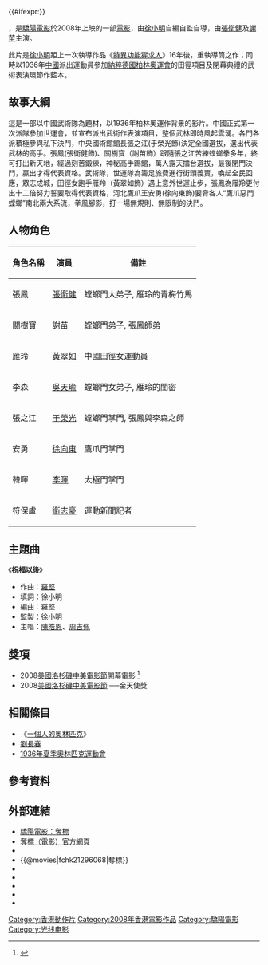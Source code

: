 {{#ifexpr:}}{{Infobox Film
| name               = 奪標
| original_name      = ''{{lang|en|The Champions}}''
| image              = Champions movie poster 2008.jpg
| caption            =
| director           = [[徐小明|徐小明]]
| producer           = [[徐小明|徐小明]]、[[李鳳鳴|李鳳鳴]]、[[張家強|張家強]]
| producer_2         = 何清、李斌
| writer             = [[徐小明|徐小明]]、[[方世强|方世强]]、戴德廣、梁禮彥
| starring           = [[張衛健|張衛健]]<br />[[謝苗|謝苗]]<br />[[黃翠如|黃翠如]]<br />[[吳天瑜|吳天瑜]]
| maintheme          = 〈祝福以後〉／[[陳皓恩|陳皓恩]]、[[周吉佩|周吉佩]]
| music              = [[羅堅|羅堅]]
| production_company = [[驕陽電影有限公司|驕陽電影有限公司]]<br>[[華誼兄弟影業投資有限公司|華誼兄弟影業投資有限公司]]
| distributor        = [[光線影業有限公司|光線影業有限公司]]
| cinematography     = 高照林、聞曉曦
| editing            = 黃永明
| sound              = 袁定業
| released           = {{flagicon|China}}　{{film date|2008|10|31}}<br>{{flagicon|HK}}{{flagicon|Macau}}　{{film date|2008|11|13}}
| runtime            = 118 分鐘
| country            = {{香港電影產地}}
| language           = 粵語
| awards             = 2008[[美國|美國]][[洛杉磯|洛杉磯]][[中美電影節|中美電影節]] ──金天使獎
| budget             = HK $30,000,000
| gross              = 
| amg_id             = 1:533077
| imdb_id            = tt1296068 
| website            = [http://www.champions.com.hk 奪標（電影）官方網頁]
}}

{{engname|《奪標》|''The Champions''}}，是[[驕陽電影|驕陽電影]]於2008年上映的一部[[電影|電影]]，由[[徐小明|徐小明]]自編自監自導，由[[張衛健|張衛健]]及[[謝苗|謝苗]]主演。

此片是[[徐小明|徐小明]]距上一次執導作品《[[特異功能猩求人|特異功能猩求人]]》16年後，重執導筒之作；同時以1936年[[國民政府|中國]]派出運動員參加[[納粹德國|納粹德國]][[柏林奧運會|柏林奧運會]]的田徑項目及閉幕典禮的武術表演環節作藍本。

==故事大綱==
這是一部以中國武術隊為題材，以1936年柏林奧運作背景的影片。中國正式第一次派隊參加世運會，並宣布派出武術作表演項目，整個武林即時風起雲湧。各門各派積極參與私下決鬥，中央國術館館長張之江(于榮光飾)決定全國選拔，選出代表武林的高手。張鳳(張衛健飾)、關樹寶（謝苗飾）跟隨張之江苦練螳螂拳多年，終可打出新天地，經過刻苦鍛練，神秘高手踢館，萬人露天擂台選拔，最後閉門決鬥，贏出才得代表資格。武術隊，世運隊為籌足旅費進行街頭義賣，喚起全民回應，眾志成城，田徑女跑手雁羚（黃翠如飾）遇上意外世運止步，張鳳為雁羚更付出十二倍努力誓要取得代表資格，河北鷹爪王安勇(徐向東飾)要脅各人“鷹爪惡鬥螳螂”南北兩大系流，拳風腳影，打一場無規則、無限制的決鬥。

==人物角色==
{| class="wikitable" 
|- 
! 角色名稱 || 演員 || 備註 
|-
| 張鳳 || [[張衛健|張衛健]] || 螳螂門大弟子, 雁玲的青梅竹馬
|-
| 關樹寶 || [[謝苗|謝苗]] || 螳螂門弟子, 張鳳師弟
|-
| 雁玲 || [[黃翠如|黃翠如]] || 中國田徑女運動員 
|-
| 李森 || [[吳天瑜|吳天瑜]] || 螳螂門女弟子, 雁玲的閨密
|-
| 張之江 || [[于榮光|于榮光]] || 螳螂門掌門, 張鳳與李森之師
|-
| 安勇 || [[徐向東|徐向東]] || 鷹爪門掌門
|-
| 韓暉 || [[李暉|李暉]] || 太極門掌門
|-
| 符保盧 || [[衛志豪|衛志豪]] || 運動新聞記者
|}

==主題曲==
《'''祝福以後'''》
    
* 作曲：[[羅堅|羅堅]]   
* 填詞：徐小明   
* 編曲：羅堅   
* 監製：徐小明   
* 主唱：[[陳皓恩|陳皓恩]]、[[周吉佩|周吉佩]]

==獎項==
* 2008[[美國|美國]][[洛杉磯|洛杉磯]][[中美電影節|中美電影節]]開幕電影 <ref>{{Cite web |url=http://paper.wenweipo.com/2008/11/06/EN0811060002.htm |title=《奪標》美國獲金天使獎 |access-date=2008-11-16 |archive-date=2019-09-08 |archive-url=https://web.archive.org/web/20190908142743/http://paper.wenweipo.com/2008/11/06/EN0811060002.htm |dead-url=no }}</ref>
* 2008[[美國|美國]][[洛杉磯|洛杉磯]][[中美電影節|中美電影節]] ──金天使獎

==相關條目==
* 《[[一個人的奧林匹克|一個人的奧林匹克]]》
* [[劉長春|劉長春]]
* [[1936年夏季奧林匹克運動會|1936年夏季奧林匹克運動會]]

==參考資料==
{{reflist}}

==外部連結==
* [http://www.sundream-pictures.com/b5_movie_details.php?id=20 驕陽電影：奪標] {{Wayback|url=http://www.sundream-pictures.com/b5_movie_details.php?id=20 |date=20190813163116 }}
* [http://www.champions.com.hk 奪標（電影）官方網頁] {{Wayback|url=http://www.champions.com.hk/ |date=20200930103554 }}
*{{hkmdb title|13585|奪標}}
*{{@movies|fchk21296068|奪標}}
*{{Mtime|80324|奪標}}
*{{douban|title=奪標}}
*{{rotten-tomatoes|duo-biao|奪標}}
*{{Amg movie|533077|奪標}}
*{{imdb title|1296068|奪標}}

[[Category:香港動作片|Category:香港動作片]]
[[Category:2008年香港電影作品|Category:2008年香港電影作品]]
[[Category:驕陽電影|Category:驕陽電影]]
[[Category:光线电影|Category:光线电影]]
